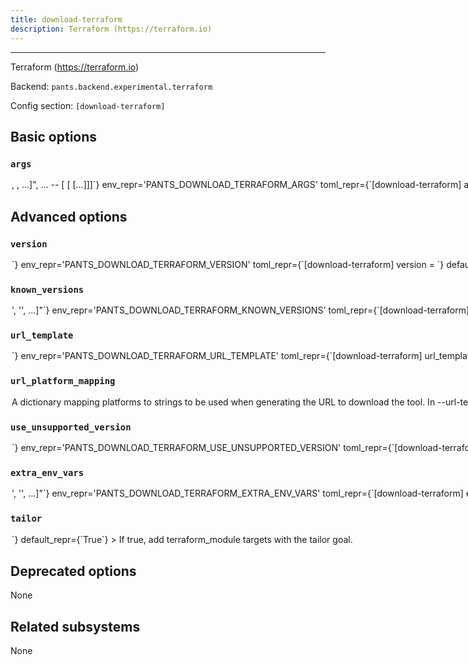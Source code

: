 ```yaml
---
title: download-terraform
description: Terraform (https://terraform.io)
---
```



---

Terraform (https://terraform.io)

Backend: <span className="color--primary">`pants.backend.experimental.terraform`</span>

Config section: <span className="color--primary">`[download-terraform]`</span>

<span className={styles.options}>

## Basic options

### `args`

<Option
  cli_repr={`--download-terraform-args="[<shell_str>, <shell_str>, ...]", ... -- [<shell_str> [<shell_str> [...]]]`}
  env_repr='PANTS_DOWNLOAD_TERRAFORM_ARGS'
  toml_repr={`[download-terraform]
args = [
    <shell_str>,
    <shell_str>,
    ...,
]`}
  default_repr={`[]`}
>

Arguments to pass directly to terraform, e.g. `--download-terraform-args='-auto-approve'`.

Additional arguments to pass to the Terraform command line.

</Option>

## Advanced options

### `version`

<Option
  cli_repr={`--download-terraform-version=<str>`}
  env_repr='PANTS_DOWNLOAD_TERRAFORM_VERSION'
  toml_repr={`[download-terraform]
version = <str>`}
  default_repr={`1.4.6`}
>

Use this version of terraform.

</Option>

### `known_versions`

<Option
  cli_repr={`--download-terraform-known-versions="['<str>', '<str>', ...]"`}
  env_repr='PANTS_DOWNLOAD_TERRAFORM_KNOWN_VERSIONS'
  toml_repr={`[download-terraform]
known_versions = [
    '<str>',
    '<str>',
    ...,
]`}
  default_repr={`[\n  "1.4.6|macos_x86_64|5d8332994b86411b049391d31ad1a0785dfb470db8b9c50617de28ddb5d1f25d|22051279",\n  "1.4.6|macos_arm64|30a2f87298ff9f299452119bd14afaa8d5b000c572f62fa64baf432e35d9dec1|20613318",\n  "1.4.6|linux_x86_64|e079db1a8945e39b1f8ba4e513946b3ab9f32bd5a2bdf19b9b186d22c5a3d53b|20779821",\n  "1.4.6|linux_arm64|b38f5db944ac4942f11ceea465a91e365b0636febd9998c110fbbe95d61c3b26|18834675",\n  "1.4.5|macos_x86_64|808e54d826737e9a0ca79bbe29330e50d3622bbeeb26066c63b371a291731711|22031074",\n  "1.4.5|macos_arm64|7104d9d13632aa61b494a349c589048d21bd550e579404c3a41c4932e4d6aa97|20592841",\n  "1.4.5|linux_x86_64|ce10e941cd11554b15a189cd00191c05abc20dff865599d361bdb863c5f406a9|20767621",\n  "1.4.5|linux_arm64|ca2c48f518f72fef668255150cc5e63b92545edc62a05939bbff8a350bceb357|18813058",\n  "1.4.4|macos_x86_64|0303ed9d7e5a225fc2e6fa9bf76fc6574c0c0359f22d5dfc04bc8b3234444f7c|22032187",\n  "1.4.4|macos_arm64|75602d9ec491982ceabea813569579b2991093a4e0d76b7ca86ffd9b7a2a1d1e|20594012",\n  "1.4.4|linux_x86_64|67541c1f6631befcc25b764028e5605e59234d4424e60a256518ee1e8dd50593|20767354",\n  "1.4.4|linux_arm64|f0b4e092f2aa6de3324e5e4b5b51260ecf5e8c2f5335ff7a2ffdc4fb54a8922d|18814310",\n  "1.4.3|macos_x86_64|89bdb242bfacf24167f365ef7a3bf0ad0e443ddd27ebde425fb71d77ce1a2597|22032267",\n  "1.4.3|macos_arm64|20b9d484bf99ada6c0de89316176ba33f7c87f64c0738991188465147bba221b|20574247",\n  "1.4.3|linux_x86_64|2252ee6ac8437b93db2b2ba341edc87951e2916afaeb50a88b858e80796e9111|20781685",\n  "1.4.3|linux_arm64|d3d9464953d390970e7f4f7cbcd94dbf63136da6fe1cbb4955d944a9315bdcdb|18814307",\n  "1.4.2|macos_x86_64|c218a6c0ef6692b25af16995c8c7bdf6739e9638fef9235c6aced3cd84afaf66|22030042",\n  "1.4.2|macos_arm64|af8ff7576c8fc41496fdf97e9199b00d8d81729a6a0e821eaf4dfd08aa763540|20588400",\n  "1.4.2|linux_x86_64|9f3ca33d04f5335472829d1df7785115b60176d610ae6f1583343b0a2221a931|20234129",\n  "1.4.2|linux_arm64|39c182670c4e63e918e0a16080b1cc47bb16e158d7da96333d682d6a9cb8eb91|18206088",\n  "1.4.1|macos_x86_64|96466364a7e66e3d456ecb6c85a63c83e124c004f8835fb8ea9b7bbb7542a9d0|22077050",\n  "1.4.1|macos_arm64|61f76e130b97c8a9017d8aaff15d252af29117e35ea1a0fc30bcaab7ceafce73|20634145",\n  "1.4.1|linux_x86_64|9e9f3e6752168dea8ecb3643ea9c18c65d5a52acc06c22453ebc4e3fc2d34421|20276168",\n  "1.4.1|linux_arm64|53322cc70b6e50ac1985bf26a78ffa2814789a4704880f071eaf3e67a463d6f6|18248378",\n  "1.4.0|macos_x86_64|e897a4217f1c3bfe37c694570dcc6371336fbda698790bb6b0547ec8daf1ffb3|21935694",\n  "1.4.0|macos_arm64|d4a1e564714c6acf848e86dc020ff182477b49f932e3f550a5d9c8f5da7636fb|20508091",\n  "1.4.0|linux_x86_64|5da60da508d6d1941ffa8b9216147456a16bbff6db7622ae9ad01d314cbdd188|20144407",\n  "1.4.0|linux_arm64|33e0f4f0b75f507fc19012111de008308df343153cd6a3992507f4566c0bb723|18130960",\n  "1.3.9|macos_x86_64|a73326ea8fb06f6976597e005f8047cbd55ac76ed1e517303d8f6395db6c7805|21194871",\n  "1.3.9|macos_arm64|d8a59a794a7f99b484a07a0ed2aa6520921d146ac5a7f4b1b806dcf5c4af0525|19793371",\n  "1.3.9|linux_x86_64|53048fa573effdd8f2a59b726234c6f450491fe0ded6931e9f4c6e3df6eece56|19477757",\n  "1.3.9|linux_arm64|da571087268c5faf884912c4239c6b9c8e1ed8e8401ab1dcb45712df70f42f1b|17513770",\n  "1.3.8|macos_x86_64|1a27a6fac31ecb05de610daf61a29fe83d304d7c519d773afbf56c11c3b6276b|21189878",\n  "1.3.8|macos_arm64|873b05ac81645cd7289d6ccfd3e73d4735af1a453f2cd19da0650bdabf7d2eb6|19780134",\n  "1.3.8|linux_x86_64|9d9e7d6a9b41cef8b837af688441d4fbbd84b503d24061d078ad662441c70240|19479266",\n  "1.3.8|linux_arm64|a42bf3c7d6327f45d2b212b692ab4229285fb44dbb8adb7c39e18be2b26167c8|17507360",\n  "1.3.7|macos_x86_64|eeae48adcd55212b34148ed203dd5843e9b2a84a852a9877f3386fadb0514980|21185288",\n  "1.3.7|macos_arm64|01d553db5f7b4cf0729b725e4402643efde5884b1dabf5eb80af328ce5e447cf|19774151",\n  "1.3.7|linux_x86_64|b8cf184dee15dfa89713fe56085313ab23db22e17284a9a27c0999c67ce3021e|19464102",\n  "1.3.7|linux_arm64|5b491c555ea8a62dda551675fd9f27d369f5cdbe87608d2a7367d3da2d38ea38|17499971",\n  "1.3.6|macos_x86_64|13881fe0100238577394243a90c0631783aad21b77a9a7ee830404f86c0d37bb|21183111",\n  "1.3.6|macos_arm64|dbff0aeeaeee877c254f5414bef5c9d186e159aa0019223aac678abad9442c53|19779986",\n  "1.3.6|linux_x86_64|bb44a4c2b0a832d49253b9034d8ccbd34f9feeb26eda71c665f6e7fa0861f49b|19466755",\n  "1.3.6|linux_arm64|f4b1af29094290f1b3935c29033c4e5291664ee2c015ca251a020dd425c847c3|17501845",\n  "1.3.5|macos_x86_64|e6c9836188265b20c2588e9c9d6b1727094b324a379337e68ba58a6d26be8b51|21182319",\n  "1.3.5|macos_arm64|fcec1cbff229fbe59b03257ba2451d5ad1f5129714f08ccf6372b2737647c063|19780547",\n  "1.3.5|linux_x86_64|ac28037216c3bc41de2c22724e863d883320a770056969b8d211ca8af3d477cf|19469337",\n  "1.3.5|linux_arm64|ba5b1761046b899197bbfce3ad9b448d14550106d2cc37c52a60fc6822b584ed|17502759",\n  "1.3.4|macos_x86_64|2a75c69ec5ed8506658b266a40075256b62a7d245ff6297df7e48fa72af23879|21181585",\n  "1.3.4|macos_arm64|a1f740f92afac6db84421a3ec07d9061c34a32f88b4b0b47d243de16c961169f|19773343",\n  "1.3.4|linux_x86_64|b24210f28191fa2a08efe69f54e3db2e87a63369ac4f5dcaf9f34dc9318eb1a8|19462529",\n  "1.3.4|linux_arm64|65381c6b61b2d1a98892199f649a5764ff5a772080a73d70f8663245e6402c39|17494667",\n  "1.3.3|macos_x86_64|2b3cf653cd106becdea562b6c8d3f8939641e5626c5278729cbef81678fa9f42|21163874",\n  "1.3.3|macos_arm64|51e94ecf88059e8a53c363a048b658230f560574f99b0d8396ebacead894d159|19755200",\n  "1.3.3|linux_x86_64|fa5cbf4274c67f2937cabf1a6544529d35d0b8b729ce814b40d0611fd26193c1|19451941",\n  "1.3.3|linux_arm64|b940a080c698564df5e6a2f1c4e1b51b2c70a5115358d2361e3697d3985ecbfe|17488660",\n  "1.3.2|macos_x86_64|3639461bbc712dc130913bbe632afb449fce8c0df692429d311e7cb808601901|21163990",\n  "1.3.2|macos_arm64|80480acbfee2e2d0b094f721f7568a40b790603080d6612e19b797a16b8ba82d|19757201",\n  "1.3.2|linux_x86_64|6372e02a7f04bef9dac4a7a12f4580a0ad96a37b5997e80738e070be330cb11c|19451510",\n  "1.3.2|linux_arm64|ce1a8770aaf27736a3352c5c31e95fb10d0944729b9d81013bf6848f8657da5f|17485206",\n  "1.3.1|macos_x86_64|4282ebe6d1d72ace0d93e8a4bcf9a6f3aceac107966216355bb516b1c49cc203|21161667",\n  "1.3.1|macos_arm64|f0514f29b08da2f39ba4fff0d7eb40093915c9c69ddc700b6f39b78275207d96|19756039",\n  "1.3.1|linux_x86_64|0847b14917536600ba743a759401c45196bf89937b51dd863152137f32791899|19450765",\n  "1.3.1|linux_arm64|7ebb3d1ff94017fbef8acd0193e0bd29dec1a8925e2b573c05a92fdb743d1d5b|17486534",\n  "1.3.0|macos_x86_64|80e55182d4495da867c93c25dc6ae29be83ece39d3225e6adedecd55b72d6bbf|21163947",\n  "1.3.0|macos_arm64|df703317b5c7f80dc7c61e46de4697c9f440e650a893623351ab5e184995b404|19741011",\n  "1.3.0|linux_x86_64|380ca822883176af928c80e5771d1c0ac9d69b13c6d746e6202482aedde7d457|19450952",\n  "1.3.0|linux_arm64|0a15de6f934cf2217e5055412e7600d342b4f7dcc133564690776fece6213a9a|17488551",\n  "1.2.9|macos_x86_64|84a678ece9929cebc34c7a9a1ba287c8b91820b336f4af8437af7feaa0117b7c|21672810",\n  "1.2.9|macos_arm64|bc3b94b53cdf1be3c4988faa61aad343f48e013928c64bfc6ebeb61657f97baa|20280541",\n  "1.2.9|linux_x86_64|0e0fc38641addac17103122e1953a9afad764a90e74daf4ff8ceeba4e362f2fb|19906116",\n  "1.2.9|linux_arm64|6da7bf01f5a72e61255c2d80eddeba51998e2bb1f50a6d81b0d3b71e70e18531|17946045",\n  "1.2.8|macos_x86_64|efd3e21a9bb1cfa68303f8d119ea8970dbb616f5f99caa0fe21d796e0cd70252|21678594",\n  "1.2.8|macos_arm64|2c83bfea9e1c202c449e91bee06a804afb45cb8ba64a73da48fb0f61df51b327|20277152",\n  "1.2.8|linux_x86_64|3e9c46d6f37338e90d5018c156d89961b0ffb0f355249679593aff99f9abe2a2|19907515",\n  "1.2.8|linux_arm64|26c05cadb05cdaa8ac64b90b982b4e9350715ec2e9995a6b03bb964d230de055|17947439",\n  "1.2.7|macos_x86_64|74e47b54ea78685be24c84e0e17b22b56220afcdb24ec853514b3863199f01e4|21673162",\n  "1.2.7|macos_arm64|ec4e623914b411f8cc93a1e71396a1e7f1fe1e96bb2e532ba3e955d2ca5cc442|20278743",\n  "1.2.7|linux_x86_64|dfd7c44a5b6832d62860a01095a15b53616fb3ea4441ab89542f9364e3fca718|19907183",\n  "1.2.7|linux_arm64|80d064008d57ba5dc97e189215c87275bf39ca14b1234430eae2f114394ea229|17943724",\n  "1.2.6|macos_x86_64|d896d2776af8b06cd4acd695ad75913040ce31234f5948688fd3c3fde53b1f75|21670957",\n  "1.2.6|macos_arm64|c88ceb34f343a2bb86960e32925c5ec43b41922ee9ede1019c5cf7d7b4097718|20279669",\n  "1.2.6|linux_x86_64|9fd445e7a191317dcfc99d012ab632f2cc01f12af14a44dfbaba82e0f9680365|19905977",\n  "1.2.6|linux_arm64|322755d11f0da11169cdb234af74ada5599046c698dccc125859505f85da2a20|17943213",\n  "1.2.5|macos_x86_64|2520fde736b43332b0c2648f4f6dde407335f322a3085114dc4f70e6e50eadc0|21659883",\n  "1.2.5|macos_arm64|92ad40db4a0930bdf872d6336a7b3a18b17c6fd04d9fc769b554bf51c8add505|20266441",\n  "1.2.5|linux_x86_64|281344ed7e2b49b3d6af300b1fe310beed8778c56f3563c4d60e5541c0978f1b|19897064",\n  "1.2.5|linux_arm64|0544420eb29b792444014988018ae77a7c8df6b23d84983728695ba73e38f54a|17938208",\n  "1.2.4|macos_x86_64|e7d2c66264a3da94854ae6ff692bbb9a1bc11c36bb5658e3ef19841388a07430|21658356",\n  "1.2.4|macos_arm64|c31754ff5553707ef9fd2f913b833c779ab05ce192eb14913f51816a077c6798|20263133",\n  "1.2.4|linux_x86_64|705ea62a44a0081594dad6b2b093eefefb12d54fa5a20a66562f9e082b00414c|19895510",\n  "1.2.4|linux_arm64|11cfa2233dc708b51b16d5b923379db67e35c22b1b988773e5b31a7c2e251471|17936883",\n  "1.2.3|macos_x86_64|bdc22658463237530dc120dadb0221762d9fb9116e7a6e0dc063d8ae649c431e|21658937",\n  "1.2.3|macos_arm64|6f06debac2ac54951464bf490e1606f973ab53ad8ba5decea76646e8f9309512|20256836",\n  "1.2.3|linux_x86_64|728b6fbcb288ad1b7b6590585410a98d3b7e05efe4601ef776c37e15e9a83a96|19891436",\n  "1.2.3|linux_arm64|a48991e938a25bfe5d257f4b6cbbdc73d920cc34bbc8f0e685e28b9610ad75fe|17933271",\n  "1.2.2|macos_x86_64|1d22663c1ab22ecea774ae63aee21eecfee0bbc23b953206d889a5ba3c08525a|21656824",\n  "1.2.2|macos_arm64|b87716b55a3b10cced60db5285bae57aee9cc0f81c555dccdc4f54f62c2a3b60|20254768",\n  "1.2.2|linux_x86_64|2934a0e8824925beb956b2edb5fef212a6141c089d29d8568150a43f95b3a626|19889133",\n  "1.2.2|linux_arm64|9c6202237d7477412054dcd36fdc269da9ee66ecbc45bb07d0d63b7d36af7b21|17932829",\n  "1.2.1|macos_x86_64|31c0fd4deb7c6a77c08d2fdf59c37950e6df7165088c004e1dd7f5e09fbf6307|21645582",\n  "1.2.1|macos_arm64|70159b3e3eb49ee71193815943d9217c59203fd4ee8c6960aeded744094a2250|20253448",\n  "1.2.1|linux_x86_64|8cf8eb7ed2d95a4213fbfd0459ab303f890e79220196d1c4aae9ecf22547302e|19881618",\n  "1.2.1|linux_arm64|972ea512dac822274791dedceb6e7f8b9ac2ed36bd7759269b6806d0ab049128|17922073",\n  "1.2.0|macos_x86_64|1b102ba3bf0c60ff6cbee74f721bf8105793c1107a1c6d03dcab98d7079f0c77|21645732",\n  "1.2.0|macos_arm64|f5e46cabe5889b60597f0e9c365cbc663e4c952c90a16c10489897c2075ae4f0|20253335",\n  "1.2.0|linux_x86_64|b87de03adbdfdff3c2552c8c8377552d0eecd787154465100cf4e29de4a7be1f|19880608",\n  "1.2.0|linux_arm64|ee80b8635d8fdbaed57beffe281cf87b8b1fd1ddb29c08d20e25a152d9f0f871|17920355",\n  "1.1.9|macos_x86_64|685258b525eae94fb0b406faf661aa056d31666256bf28e625365a251cb89fdc|20850638",\n  "1.1.9|macos_arm64|39fac4be74462be86b2290dd09fe1092f73dfb48e2df92406af0e199cfa6a16c|20093184",\n  "1.1.9|linux_x86_64|9d2d8a89f5cc8bc1c06cb6f34ce76ec4b99184b07eb776f8b39183b513d7798a|19262029",\n  "1.1.9|linux_arm64|e8a09d1fe5a68ed75e5fabe26c609ad12a7e459002dea6543f1084993b87a266|17521011",\n  "1.1.8|macos_x86_64|48f1f1e04d0aa8f5f1a661de95e3c2b8fd8ab16b3d44015372aff7693d36c2cf|20354970",\n  "1.1.8|macos_arm64|943e1948c4eae82cf8b490bb274939fe666252bbc146f098e7da65b23416264a|19631574",\n  "1.1.8|linux_x86_64|fbd37c1ec3d163f493075aa0fa85147e7e3f88dd98760ee7af7499783454f4c5|18796132",\n  "1.1.8|linux_arm64|10b2c063dcff91329ee44bce9d71872825566b713308b3da1e5768c6998fb84f|17107405",\n  "1.1.7|macos_x86_64|6e56eea328683541f6de0d5f449251a974d173e6d8161530956a20d9c239731a|20351873",\n  "1.1.7|macos_arm64|8919ceee34f6bfb16a6e9ff61c95f4043c35c6d70b21de27e5a153c19c7eba9c|19625836",\n  "1.1.7|linux_x86_64|e4add092a54ff6febd3325d1e0c109c9e590dc6c38f8bb7f9632e4e6bcca99d4|18795309",\n  "1.1.7|linux_arm64|2f72982008c52d2d57294ea50794d7c6ae45d2948e08598bfec3e492bce8d96e|17109768",\n  "1.1.6|macos_x86_64|7a499c1f08d89548ae4c0e829eea43845fa1bd7b464e7df46102b35e6081fe44|20303856",\n  "1.1.6|macos_arm64|f06a14fdb610ec5a7f18bdbb2f67187230eb418329756732d970b6ca3dae12c3|19577273",\n  "1.1.6|linux_x86_64|3e330ce4c8c0434cdd79fe04ed6f6e28e72db44c47ae50d01c342c8a2b05d331|18751464",\n  "1.1.6|linux_arm64|a53fb63625af3572f7252b9fb61d787ab153132a8984b12f4bb84b8ee408ec53|17069580",\n  "1.1.5|macos_x86_64|dcf7133ebf61d195e432ddcb70e604bf45056163d960e991881efbecdbd7892b|20300006",\n  "1.1.5|macos_arm64|6e5a8d22343722dc8bfcf1d2fd7b742f5b46287f87171e8143fc9b87db32c3d4|19581167",\n  "1.1.5|linux_x86_64|30942d5055c7151f051c8ea75481ff1dc95b2c4409dbb50196419c21168d6467|18748879",\n  "1.1.5|linux_arm64|2fb6324c24c14523ae63cedcbc94a8e6c1c317987eced0abfca2f6218d217ca5|17069683",\n  "1.1.4|macos_x86_64|4f3bc78fedd4aa17f67acc0db4eafdb6d70ba72392aaba65fe72855520f11f3d|20242050",\n  "1.1.4|macos_arm64|5642b46e9c7fb692f05eba998cd4065fb2e48aa8b0aac9d2a116472fbabe34a1|19498408",\n  "1.1.4|linux_x86_64|fca028d622f82788fdc35c1349e78d69ff07c7bb68c27d12f8b48c420e3ecdfb|18695508",\n  "1.1.4|linux_arm64|3c1982cf0d16276c82960db60c998d79ba19e413af4fa2c7f6f86e4994379437|16996040",\n  "1.1.3|macos_x86_64|016bab760c96d4e64d2140a5f25c614ccc13c3fe9b3889e70c564bd02099259f|20241648",\n  "1.1.3|macos_arm64|02ba769bb0a8d4bc50ff60989b0f201ce54fd2afac2fb3544a0791aca5d3f6d5|19493636",\n  "1.1.3|linux_x86_64|b215de2a18947fff41803716b1829a3c462c4f009b687c2cbdb52ceb51157c2f|18692580",\n  "1.1.3|linux_arm64|ad5a1f2c132bedc5105e3f9900e4fe46858d582c0f2a2d74355da718bbcef65d|16996972",\n  "1.1.2|macos_x86_64|78faa76db5dc0ecfe4bf7c6368dbf5cca019a806f9d203580a24a4e0f8cd8353|20240584",\n  "1.1.2|macos_arm64|cc3bd03b72db6247c9105edfeb9c8f674cf603e08259075143ffad66f5c25a07|19486800",\n  "1.1.2|linux_x86_64|734efa82e2d0d3df8f239ce17f7370dabd38e535d21e64d35c73e45f35dfa95c|18687805",\n  "1.1.2|linux_arm64|088e2226d1ddb7f68a4f65c704022a1cfdbf20fe40f02e0c3646942f211fd746|16994702",\n  "1.1.1|macos_x86_64|d125dd2e92b9245f2202199b52f234035f36bdcbcd9a06f08e647e14a9d9067a|20237718",\n  "1.1.1|macos_arm64|4cb6e5eb4f6036924caf934c509a1dfd61cd2c651bb3ee8fbfe2e2914dd9ed17|19488315",\n  "1.1.1|linux_x86_64|07b8dc444540918597a60db9351af861335c3941f28ea8774e168db97dd74557|18687006",\n  "1.1.1|linux_arm64|d6fd14da47af9ec5fa3ad5962eaef8eed6ff2f8a5041671f9c90ec5f4f8bb554|16995635",\n  "1.1.0|macos_x86_64|6e0ba9afb8795a544e70dc0459f0095fea7df15e38f5d88a7dd3f620d50f8bfe|20226329",\n  "1.1.0|macos_arm64|7955e173c7eadb87123fc0633c3ee67d5ba3b7d6c7f485fe803efed9f99dce54|19491369",\n  "1.1.0|linux_x86_64|763378aa75500ce5ba67d0cba8aa605670cd28bf8bafc709333a30908441acb5|18683106",\n  "1.1.0|linux_arm64|6697e9a263e264310373f3c91bf83f4cbfeb67b13994d2a8f7bcc492b554552e|16987201",\n  "1.0.11|macos_x86_64|551a16b612edaae1037925d0e2dba30d16504ff4bd66606955172c2ed8d76131|19422757",\n  "1.0.11|macos_arm64|737e1765afbadb3d76e1929d4b4af8da55010839aa08e9e730d46791eb8ea5a6|18467868",\n  "1.0.11|linux_x86_64|eeb46091a42dc303c3a3c300640c7774ab25cbee5083dafa5fd83b54c8aca664|18082446",\n  "1.0.11|linux_arm64|30c650f4bc218659d43e07d911c00f08e420664a3d12c812228e66f666758645|16148492",\n  "1.0.10|macos_x86_64|077479e98701bc9be88db21abeec684286fd85a3463ce437d7739d2a4e372f18|33140832",\n  "1.0.10|macos_arm64|776f2e144039ece66ae326ebda0884254848a2e11f0590757d02e3a74f058c81|32013985",\n  "1.0.10|linux_x86_64|a221682fcc9cbd7fde22f305ead99b3ad49d8303f152e118edda086a2807716d|32674953",\n  "1.0.10|linux_arm64|b091dbe5c00785ae8b5cb64149d697d61adea75e495d9e3d910f61d8c9967226|30505040",\n  "1.0.9|macos_x86_64|be122ff7fb925643c5ebf4e5704b18426e18d3ca49ab59ae33d208c908cb6d5a|33140006",\n  "1.0.9|macos_arm64|89b2b4fd1a0c57fabc08ad3180ad148b1f7c1c0492ed865408f75f12e11a083b|32010657",\n  "1.0.9|linux_x86_64|f06ac64c6a14ed6a923d255788e4a5daefa2b50e35f32d7a3b5a2f9a5a91e255|32674820",\n  "1.0.9|linux_arm64|457ac590301126e7b151ea08c5b9586a882c60039a0605fb1e44b8d23d2624fd|30510941",\n  "1.0.8|macos_x86_64|909781ee76250cf7445f3b7d2b82c701688725fa1db3fb5543dfeed8c47b59de|33140123",\n  "1.0.8|macos_arm64|92fa31b93d736fab6f3d105beb502a9da908445ed942a3d46952eae88907c53e|32011344",\n  "1.0.8|linux_x86_64|a73459d406067ce40a46f026dce610740d368c3b4a3d96591b10c7a577984c2e|32681118",\n  "1.0.8|linux_arm64|01aaef769f4791f9b28530e750aadbc983a8eabd0d55909e26392b333a1a26e4|30515501",\n  "1.0.7|macos_x86_64|23b85d914465882b027d3819cc05cd114a1aaf39b550de742e81a99daa998183|33140742",\n  "1.0.7|macos_arm64|d9062959f28ba0f934bfe2b6e0b021e0c01a48fa065102554ca103b8274e8e0c|32012708",\n  "1.0.7|linux_x86_64|bc79e47649e2529049a356f9e60e06b47462bf6743534a10a4c16594f443be7b|32671441",\n  "1.0.7|linux_arm64|4e71a9e759578020750be41e945c086e387affb58568db6d259d80d123ac80d3|30529105",\n  "1.0.6|macos_x86_64|5ac4f41d5e28f31817927f2c5766c5d9b98b68d7b342e25b22d053f9ecd5a9f1|33141677",\n  "1.0.6|macos_arm64|613020f90a6a5d0b98ebeb4e7cdc4b392aa06ce738fbb700159a465cd27dcbfa|32024047",\n  "1.0.6|linux_x86_64|6a454323d252d34e928785a3b7c52bfaff1192f82685dfee4da1279bb700b733|32677516",\n  "1.0.6|linux_arm64|2047f8afc7d0d7b645a0422181ba3fe47b3547c4fe658f95eebeb872752ec129|30514636"\n]`}
>

Known versions to verify downloads against.

Each element is a pipe-separated string of `version|platform|sha256|length` or
`version|platform|sha256|length|url_override`, where:

- `version` is the version string
- `platform` is one of `[linux_arm64,linux_x86_64,macos_arm64,macos_x86_64]`
- `sha256` is the 64-character hex representation of the expected sha256
  digest of the download file, as emitted by `shasum -a 256`
- `length` is the expected length of the download file in bytes, as emitted by
  `wc -c`
- (Optional) `url_override` is a specific url to use instead of the normally
  generated url for this version

E.g., `3.1.2|macos_x86_64|6d0f18cd84b918c7b3edd0203e75569e0c7caecb1367bbbe409b44e28514f5be|42813`.
and `3.1.2|macos_arm64 |aca5c1da0192e2fd46b7b55ab290a92c5f07309e7b0ebf4e45ba95731ae98291|50926|https://example.mac.org/bin/v3.1.2/mac-aarch64-v3.1.2.tgz`.

Values are space-stripped, so pipes can be indented for readability if necessary.

</Option>

### `url_template`

<Option
  cli_repr={`--download-terraform-url-template=<str>`}
  env_repr='PANTS_DOWNLOAD_TERRAFORM_URL_TEMPLATE'
  toml_repr={`[download-terraform]
url_template = <str>`}
  default_repr={`https://releases.hashicorp.com/terraform/{version}/terraform_{version}_{platform}.zip`}
>

URL to download the tool, either as a single binary file or a compressed file (e.g. zip file). You can change this to point to your own hosted file, e.g. to work with proxies or for access via the filesystem through a `file:$abspath` URL (e.g. `file:/this/is/absolute`, possibly by [templating the buildroot in a config file](https://www.pantsbuild.org/v2.18/docs/options#config-file-entries)).

Use `{version}` to have the value from `--version` substituted, and `{platform}` to have a value from `--url-platform-mapping` substituted in, depending on the current platform. For example, https://github.com/.../protoc-&#123;version&#125;-&#123;platform&#125;.zip.

</Option>

### `url_platform_mapping`

<Option
  cli_repr={`--download-terraform-url-platform-mapping="{'key1': val1, 'key2': val2, ...}"`}
  env_repr='PANTS_DOWNLOAD_TERRAFORM_URL_PLATFORM_MAPPING'
  toml_repr={`[download-terraform.url_platform_mapping]
key1 = val1
key2 = val2
...`}
  default_repr={`{\n  "linux_arm64": "linux_arm64",\n  "linux_x86_64": "linux_amd64",\n  "macos_arm64": "darwin_arm64",\n  "macos_x86_64": "darwin_amd64"\n}`}
>

A dictionary mapping platforms to strings to be used when generating the URL to download the tool.

In `--url-template`, anytime the `{platform}` string is used, Pants will determine the current platform, and substitute `{platform}` with the respective value from your dictionary.

For example, if you define `{"macos_x86_64": "apple-darwin", "linux_x86_64": "unknown-linux"}`, and run Pants on Linux with an intel architecture, then `{platform}` will be substituted in the `--url-template` option with `unknown-linux`.

</Option>

### `use_unsupported_version`

<Option
  cli_repr={`--download-terraform-use-unsupported-version=<UnsupportedVersionUsage>`}
  env_repr='PANTS_DOWNLOAD_TERRAFORM_USE_UNSUPPORTED_VERSION'
  toml_repr={`[download-terraform]
use_unsupported_version = <UnsupportedVersionUsage>`}
  one_of='error, warning'
  default_repr={`error`}
>

What action to take in case the requested version of terraform is not supported.

Supported terraform versions: unspecified

</Option>

### `extra_env_vars`

<Option
  cli_repr={`--download-terraform-extra-env-vars="['<str>', '<str>', ...]"`}
  env_repr='PANTS_DOWNLOAD_TERRAFORM_EXTRA_ENV_VARS'
  toml_repr={`[download-terraform]
extra_env_vars = [
    '<str>',
    '<str>',
    ...,
]`}
  default_repr={`[]`}
>

Additional environment variables that would be made available to all Terraform processes.

</Option>

### `tailor`

<Option
  cli_repr={`--[no-]download-terraform-tailor`}
  env_repr='PANTS_DOWNLOAD_TERRAFORM_TAILOR'
  toml_repr={`[download-terraform]
tailor = <bool>`}
  default_repr={`True`}
>

If true, add `terraform_module` targets with the `tailor` goal.

</Option>

## Deprecated options

None

## Related subsystems

None

</span>

